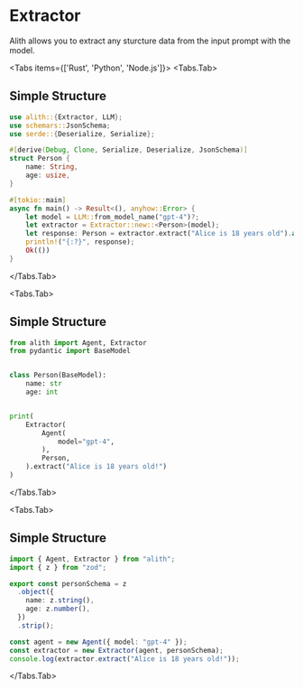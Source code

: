 
# Extractor

Alith allows you to extract any sturcture data from the input prompt with the model.

<Tabs items={['Rust', 'Python', 'Node.js']}>
  <Tabs.Tab>

## Simple Structure

```rust
use alith::{Extractor, LLM};
use schemars::JsonSchema;
use serde::{Deserialize, Serialize};

#[derive(Debug, Clone, Serialize, Deserialize, JsonSchema)]
struct Person {
    name: String,
    age: usize,
}

#[tokio::main]
async fn main() -> Result<(), anyhow::Error> {
    let model = LLM::from_model_name("gpt-4")?;
    let extractor = Extractor::new::<Person>(model);
    let response: Person = extractor.extract("Alice is 18 years old").await?;
    println!("{:?}", response);
    Ok(())
}
```

  </Tabs.Tab>

  <Tabs.Tab>

## Simple Structure

```python
from alith import Agent, Extractor
from pydantic import BaseModel


class Person(BaseModel):
    name: str
    age: int


print(
    Extractor(
        Agent(
            model="gpt-4",
        ),
        Person,
    ).extract("Alice is 18 years old!")
)
```

  </Tabs.Tab>

  <Tabs.Tab>

## Simple Structure

```typescript
import { Agent, Extractor } from "alith";
import { z } from "zod";

export const personSchema = z
  .object({
    name: z.string(),
    age: z.number(),
  })
  .strip();

const agent = new Agent({ model: "gpt-4" });
const extractor = new Extractor(agent, personSchema);
console.log(extractor.extract("Alice is 18 years old!"));
```

</Tabs.Tab>
</Tabs>
